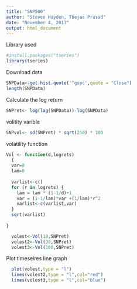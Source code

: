 ```yaml
---
title: "SNP500"
author: "Steven Hayden, Thejas Prasad"
date: "November 4, 2017"
output: html_document
---
```

Library used
```r
#install.packages("tseries")
library(tseries)
```

Download data
```r
SNPData<-get.hist.quote('^gspc',quote = "Close")
length(SNPData)
```

Calculate the log return

```r
SNPret<- log(lag(SNPData))-log(SNPData)


```

volitity varible
```r
SNPvol<- sd(SNPret) * sqrt(250) * 100
```

volatility function
```r
Vol <- function(d,logrets) 
  {
  var=0
  lam=0
  
  varlist<-c()
  for (r in logrets) {
    lam = lam * (1-1/d)+1
    var = (1-1/lam)*var +(1/lam)*r^2
    varlist<-c(varlist,var)
  }  
  sqrt(varlist)
 
}

```


```r
  volest<-Vol(10,SNPret)
  volest2<-Vol(30,SNPret)
  volest3<-Vol(100,SNPret)
```
Plot timeseires line graph
```r
  plot(volest,type = "l")
  lines(volest2,type = "l",col="red")
  lines(volest3,type = "l",col="blue")
```

